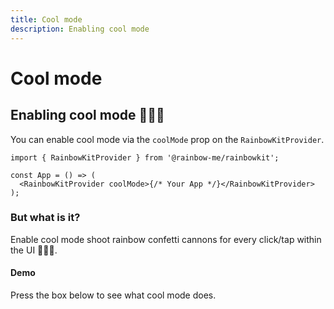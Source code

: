 ```yaml
---
title: Cool mode
description: Enabling cool mode
---
```


# Cool mode

## Enabling cool mode 🌈🌈🌈

You can enable cool mode via the `coolMode` prop on the `RainbowKitProvider`.

```tsx
import { RainbowKitProvider } from '@rainbow-me/rainbowkit';

const App = () => (
  <RainbowKitProvider coolMode>{/* Your App */}</RainbowKitProvider>
);
```

### But what is it?

Enable cool mode shoot rainbow confetti cannons for every click/tap within the UI 🌈🌈🌈.

#### Demo

Press the box below to see what cool mode does.

<CoolMode />
